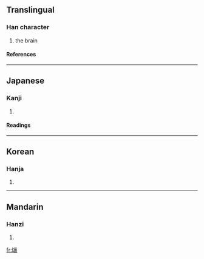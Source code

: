 ==Translingual==
===Han character===
{{Han char|rn=21|rad=匕|as=09|sn=11|four=|canj=心女女田 (PVVW), X心女女田 (XPVVW)}}
# the brain
====References====
{{Han ref|kx=0153.040|dkj=02589|dj=0344.190|hdz=10263.040|uh=5318|ud=21272}}
----
==Japanese==
===Kanji===
{{ja-kanji|grade=|rs=匕09}}
# {{defn|Japanese}} 
====Readings====
{{ja-readings|on=[[どう]] (dō), [[のう]] (nō)|kun=[[なうずる]] (nauzuru)}}
----
==Korean==
===Hanja===
{{ko-hanja|hangeul=뇌|rv=noe|mr=noe}}
# {{defn|Korean}}
----
==Mandarin==
===Hanzi===
{{cmn-hanzi|pin=[[nǎo]] ([[nao3]]), [[shi]] ([[shi5]])|wg=nao<sup>3</sup>, shih<sup>5</sup>}}
# {{defn|Mandarin}}

[[fr:匘]]